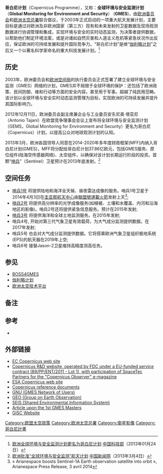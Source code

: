 
'''哥白尼计划'''（Copernicus Programme），又称：'''全球环境与安全监测计划'''（'''Global Monitoring for Environment and Security'''） ('''GMES''')，由[[欧洲委员会|欧洲委员会]]和[[欧洲太空总署|欧洲太空总署]]联合倡议，于2003年正式启动的一项重大航天发展计划，主要目标是通过对欧洲及非欧洲国家（第三方）现有和未来发射的卫星数据及现场观测数据进行协调管理和集成，实现环境与安全的实时动态监测，为决策者提供数据，以帮助他们制定环境法案，或是对诸如自然灾害和人道主义危机等紧急状况作出反应，保证欧洲的可持续发展和提升国际竞争力。“哥白尼计划”是继“[[伽利略计划|伽利略计划]]”之后又一个以著名科学家命名的重大科技发展计划。<ref>[http://www.most.gov.cn/gnwkjdt/201301/t20130123_99281.htm 欧洲全球环境与安全监测计划更名为哥白尼计划] {{Wayback|url=http://www.most.gov.cn/gnwkjdt/201301/t20130123_99281.htm |date=20140407071631 }} [[中国科技部|中国科技部]]（2013年01月24日）</ref>

==历史==
2003年，欧洲委员会和[[欧洲空间局|欧洲空间局]]的执行委员会正式签署了建立全球环境与安全监测（GMES）网络的计划，GMES并不局限于全球环境的保护：还包括了欧洲政策、民间防御、维和行动等方面的安全内容。甚至用于军事。超越了纯民用范畴。该计划以全球环境与安全实时动态监测管理为目标，实现欧洲的可持续发展并提升其国际影响力。 

2012年12月11日，欧洲委员会副主席兼企业与工业委员安东尼奥·塔亚尼（Antonio Tajani）在欧盟竞争理事会会议上宣布将全球环境与安全监测计划（GEMS，Global Monitoring for Environment and Security）更名为哥白尼（Copernicus）计划，以提高公众对地球观测计划的认知。

2013年3月，欧洲各国领导人同意在2014-2020年多年度财政框架(MFF)内纳入哥白尼计划(GMES)，MFF将分配给哥白尼计划37.86亿欧元，包括GMES服务、原位组件(陆海空传感器网络)、太空组件，以确保对该计划长期运行阶段的投资。首颗“[[哨兵卫星|哨兵]]”（Sentinel）卫星预计在2013年底发射。<ref>[http://www.chinanews.com/mil/2013/03-04/4612817.shtml 欧洲批准“全球环境与安全监测”航天计划] {{Wayback|url=http://www.chinanews.com/mil/2013/03-04/4612817.shtml |date=20190810143248 }} [[中国新闻网|中国新闻网]]（2013年3月4日）</ref>

==空间任务==
* [[哨兵1号|哨兵1号]] 将提供陆地和海洋全天候、昼夜雷达成像的服务。哨兵1号卫星于2014年4月3日在[[圭亚那航天中心|圭亚那航天中心]]由[[聯盟號運載火箭|聯盟號運載火箭]]发射上天<ref>« Arianespace boosts Sentinel-1A Earth observation satellite into orbit », Arianespace Press Release, 3 avril 2014</ref>;
* [[哨兵2号|哨兵2号]] 将提供高分辨率的光学成像服务(如植被、土壤和水覆盖、内河和沿海地区的影像)。哨兵2号还将提供紧急信息服务。预计在2015年发射;
* [[哨兵3号|哨兵3号]] 将提供海洋和全球土地监测服务。在2015年发射;
* 哨兵4号, 开始对第三代气象卫星有效载荷，为大气成分监测提供数据。在2017年发射;
* 哨兵5号 也会对大气成分监测提供数据。它将搭乘欧洲气象卫星组织极地系统(EPS)的航天器在2019年上空;
* 哨兵6号 接替Jason-2卫星维持高精度测高任务。

==参见==
* [[BOSS4GMES|BOSS4GMES]]
* [[伽利略计划|伽利略计划]]
* [[欧洲太空技术平台|欧洲太空技术平台]] 

== 备注 ==
{{Reflist}}

==参考==
*{{cite journal|last=Rheticus|title=10 years of GMES: A chronicle|journal=Window on GMES|publisher=[[BOSS4GMES|BOSS4GMES]]}}

== 外部链接 ==
* [http://ec.europa.eu/enterprise/policies/space/copernicus/index_en.htm EC Copernicus web site]{{Wayback|url=http://ec.europa.eu/enterprise/policies/space/copernicus/index_en.htm |date=20150818064703 }}
* [http://www.copernicus.eu/ Copernicus R&D website, operated by FDC under a EU-funded service contract (89/PP/ENT/2011 - Lot 1), with participation of SpaceTec Partners for the "Copernicus Observer" e-magazine]{{Wayback|url=http://www.copernicus.eu/ |date=20181205005331 }}
* [http://www.esa.int/Our_Activities/Observing_the_Earth/Copernicus ESA Copernicus web site]{{Wayback|url=http://www.esa.int/Our_Activities/Observing_the_Earth/Copernicus |date=20190308081205 }}
* [https://web.archive.org/web/20140410222729/http://www.copernicus.eu/pages-principales/library/policy-documents/ Copernicus reference documents]
* [https://web.archive.org/web/20090528235125/http://www.gmes-network-of-users.eu/ GNU (GMES Network of Users)]
* [http://www.earthobservations.org GEO (Group on Earth Observation)]{{Wayback|url=http://www.earthobservations.org/ |date=20080516214225 }}
* [http://ec.europa.eu/environment/seis/ SEIS (Shared Environmental Information System)]{{Wayback|url=http://ec.europa.eu/environment/seis/ |date=20150227125342 }}
* [http://www.cad.fr/en/newsletter/index.php?numID=206&rub=271&txt=act8837 Article upon the 1st GMES Masters]{{Dead link}}
* [https://web.archive.org/web/20100904102157/http://gisc.ew.eea.europa.eu/ GISC Website]

{{欧洲太空总署}}
{{太空氣象觀測}}

[[Category:欧盟太空政策|Category:欧盟太空政策]]
[[Category:欧洲太空总署|Category:欧洲太空总署]]
[[Category:衛星影像|Category:衛星影像]]
[[Category:哥白尼計畫|Category:哥白尼計畫]]